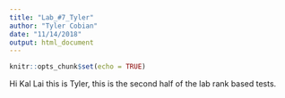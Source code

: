 ```yaml
---
title: "Lab_#7_Tyler"
author: "Tyler Cobian"
date: "11/14/2018"
output: html_document
---
```


```r
knitr::opts_chunk$set(echo = TRUE)
```
 
Hi Kal Lai this is Tyler, this is the second half of the lab rank based tests.